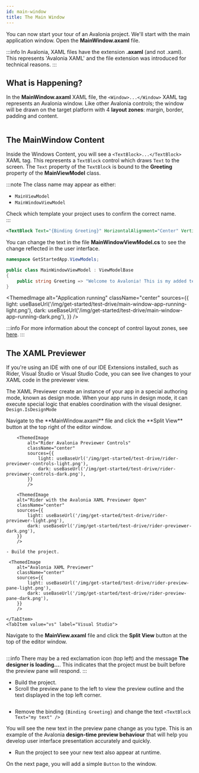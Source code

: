 ```yaml
---
id: main-window
title: The Main Window
---
```



You can now start your tour of an Avalonia project. We'll start with the main application window. Open the **MainWindow.axaml** file.

:::info
In Avalonia, XAML files have the extension **.axaml** (and not .xaml). This represents 'Avalonia XAML' and 
the file extension was introduced for technical reasons.
:::

## What is Happening?

In the **MainWindow.axaml** XAML file, the `<Window>...</Window>` XAML tag represents an Avalonia window. Like other 
Avalonia controls; the window will be drawn on the target platform with 4 **layout zones**: margin, border, padding and content.

<img src={LayoutZonesDiagram} alt="" />

## The MainWindow Content

Inside the Windows Content, you will see a `<TextBlock>...</TextBlock>` XAML tag. This represents a `TextBlock` control which draws 
`Text` to the screen. The `Text` property of the `TextBlock` is bound to the **Greeting** property of 
the **MainViewModel** class.

:::note
The class name may appear as either:  
- `MainViewModel`  
- `MainWindowViewModel`  

Check which template your project uses to confirm the correct name.  
:::

```xml title='XAML'
<TextBlock Text="{Binding Greeting}" HorizontalAlignment="Center" VerticalAlignment="Center"/>
```

You can change the text in the file **MainWindowViewModel.cs** to see the change reflected in the user interface.

```csharp title='C#'
namespace GetStartedApp.ViewModels;

public class MainWindowViewModel : ViewModelBase
{
    public string Greeting => "Welcome to Avalonia! This is my added text.";
}
```

<ThemedImage
            alt="Application running"
            className="center"
            sources={{
                light: useBaseUrl('/img/get-started/test-drive/main-window-app-running-light.png'),
                dark: useBaseUrl('/img/get-started/test-drive/main-window-app-running-dark.png'),
            }}
            />

:::info
For more information about the concept of control layout zones, see [here](../../concepts/layout/layout-zones).
:::

## The XAML Previewer

If you're using an IDE with one of our IDE Extensions installed, such as Rider, Visual Studio or Visual Studio Code, you can see live changes to your XAML code in the previewer view. 

The XAML Previewer create an instance of your app in a special authoring mode, known as design mode. When your app runs in design mode, it can execute special logic that enables coordination with the visual designer. `Design.IsDesignMode` 

<Tabs groupId="ide">
    <TabItem value="rider" label="Rider">
        Navigate to the **MainWindow.axaml** file and click the **Split View** button at the top right of the editor window.

        <ThemedImage
            alt="Rider Avalonia Previewer Controls"
            className="center"
            sources={{
                light: useBaseUrl('/img/get-started/test-drive/rider-previewer-controls-light.png'),
                dark: useBaseUrl('/img/get-started/test-drive/rider-previewer-controls-dark.png'),
            }}
            />

        <ThemedImage
        alt="Rider with the Avalonia XAML Previewer Open"
        className="center"
        sources={{
            light: useBaseUrl('/img/get-started/test-drive/rider-previewer-light.png'),
            dark: useBaseUrl('/img/get-started/test-drive/rider-previewer-dark.png'),
        }}
        />

    - Build the project.

     <ThemedImage
        alt="Avalonia XAML Previewer"
        className="center"
        sources={{
            light: useBaseUrl('/img/get-started/test-drive/rider-preview-pane-light.png'),
            dark: useBaseUrl('/img/get-started/test-drive/rider-preview-pane-dark.png'),
        }}
        />

    </TabItem>
    <TabItem value="vs" label="Visual Studio">

Navigate to the **MainView.axaml** file and click the **Split View** button at the top of the editor window.

<img className="center" src={VsPreviewerScreenshot} alt="" />

:::info
There may be a red exclamation icon (top left) and the message **The designer is loading...**. This indicates that the project must be built before the preview pane will respond.
:::

- Build the project.
- Scroll the preview pane to the left to view the preview outline and the text displayed in the top left corner.

<img className="center" src={VsPreviewPaneScreenshot} alt="" />
</TabItem>

</Tabs>

- Remove the binding `{Binding Greeting}` and change the text `<TextBlock Text="my text" />`

You will see the new text in the preview pane change as you type. This is an example of the Avalonia **design-time preview behaviour** that will help you develop user interface presentation accurately and quickly.

- Run the project to see your new text also appear at runtime.

On the next page, you will add a simple `Button` to the window.
